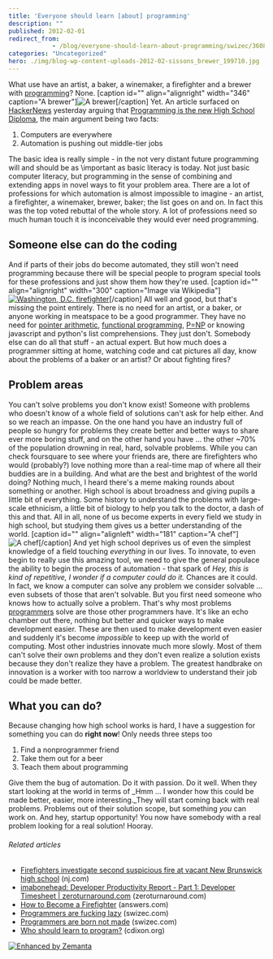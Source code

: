 ```yaml
---
title: 'Everyone should learn [about] programming'
description: ""
published: 2012-02-01
redirect_from: 
            - /blog/everyone-should-learn-about-programming/swizec/3608
categories: "Uncategorized"
hero: ./img/blog-wp-content-uploads-2012-02-sissons_brewer_199710.jpg
---
```

What use have an artist, a baker, a winemaker, a firefighter and a brewer with [programming](http://en.wikipedia.org/wiki/Computer_programming "Computer programming")? None. \[caption id=&quot;&quot; align=&quot;alignright&quot; width=&quot;346&quot; caption=&quot;A brewer&quot;]![A brewer](./img/blog-wp-content-uploads-2012-02-sissons_brewer_199710.jpg "A brewer")\[/caption] Yet. An article surfaced on [HackerNews](http://news.ycombinator.com/ "Hacker News") yesterday arguing that [Programming is the new High School Diploma](http://news.ycombinator.com/item?id=3528940), the main argument being two facts:

1. Computers are everywhere
2. Automation is pushing out middle-tier jobs

The basic idea is really simple - in the not very distant future programming will and should be as \\important as basic literacy is today. Not just basic computer literacy, but programming in the sense of combining and extending apps in novel ways to fit your problem area. There are a lot of professions for which automation is almost impossible to imagine - an artist, a firefighter, a winemaker, brewer, baker; the list goes on and on. In fact this was the top voted rebuttal of the whole story. A lot of professions need so much human touch it is inconceivable they would ever need programming.

## Someone else can do the coding

And if parts of their jobs do become automated, they still won&#x27;t need programming because there will be special people to program special tools for these professions and just show them how they&#x27;re used. \[caption id=&quot;&quot; align=&quot;alignright&quot; width=&quot;300&quot; caption=&quot;Image via Wikipedia&quot;][![Washington, D.C. firefighter](./img/blog-wp-content-uploads-2012-02-300px-DC_firefighter2.jpg "Washington, D.C. firefighter")](http://commons.wikipedia.org/wiki/File:DC_firefighter.jpg)\[/caption] All well and good, but that&#x27;s missing the point entirely. There is no need for an artist, or a baker, or anyone working in meatspace to be a good programmer. They have no need for [pointer arithmetic](http://en.wikipedia.org/wiki/Pointer_%28computing%29 "Pointer (computing)"), [functional programming](http://en.wikipedia.org/wiki/Functional_programming "Functional programming"), [P=NP](http://en.wikipedia.org/wiki/P_versus_NP_problem "P versus NP problem") or knowing javascript and python&#x27;s list comprehensions. They just don&#x27;t. Somebody else can do all that stuff - an actual expert. But how much does a programmer sitting at home, watching code and cat pictures all day, know about the problems of a baker or an artist? Or about fighting fires?

## Problem areas

You can&#x27;t solve problems you don&#x27;t know exist! Someone with problems who doesn&#x27;t know of a whole field of solutions can&#x27;t ask for help either. And so we reach an impasse. On the one hand you have an industry full of people so hungry for problems they create better and better ways to share ever more boring stuff, and on the other hand you have ... the other ~70% of the population drowning in real, hard, solvable problems. While you can check foursquare to see where your friends are, there are firefighters who would (probably?) love nothing more than a real-time map of where all their buddies are in a building. And what are the best and brightest of the world doing? Nothing much, I heard there&#x27;s a meme making rounds about something or another. High school is about broadness and giving pupils a little bit of everything. Some history to understand the problems with large-scale ethnicism, a little bit of biology to help you talk to the doctor, a dash of this and that. All in all, none of us become experts in every field we study in high school, but studying them gives us a better understanding of the world. \[caption id=&quot;&quot; align=&quot;alignleft&quot; width=&quot;181&quot; caption=&quot;A chef&quot;]![A chef](./img/blog-wp-content-uploads-2012-02-chef1.jpg "A chef")\[/caption] And yet high school deprives us of even the simplest knowledge of a field touching _everything_ in our lives. To innovate, to even begin to really use this amazing tool, we need to give the general populace the ability to begin the process of automation - that spark of _Hey, this is kind of repetitive, I wonder if a computer could do it._ Chances are it could. In fact, we know a computer can solve any problem we consider solvable ... even subsets of those that aren&#x27;t solvable. But you first need someone who knows how to actually solve a problem. That&#x27;s why most problems [programmers](http://en.wikipedia.org/wiki/Programmer "Programmer") solve are those other programmers have. It&#x27;s like an echo chamber out there, nothing but better and quicker ways to make development easier. These are then used to make development even easier and suddenly it&#x27;s become _impossible_ to keep up with the world of computing. Most other industries innovate much more slowly. Most of them can&#x27;t solve their own problems and they don&#x27;t even realize a solution exists because they don&#x27;t realize they have a problem. The greatest handbrake on innovation is a worker with too narrow a worldview to understand their job could be made better.

## What you can do?

Because changing how high school works is hard, I have a suggestion for something you can do **right now**! Only needs three steps too

1. Find a nonprogrammer friend
2. Take them out for a beer
3. Teach them about programming

Give them the bug of automation. Do it with passion. Do it well. When they start looking at the world in terms of _Hmm ... I wonder how this could be made better, easier, more interesting._They will start coming back with real problems. Problems out of their solution scope, but something _you_ can work on. And hey, startup opportunity! You now have somebody with a real problem looking for a real solution! Hooray.

###### Related articles

- [Firefighters investigate second suspicious fire at vacant New Brunswick high school](http://www.nj.com/news/index.ssf/2012/01/firefighters_investigate_secon.html) (nj.com)
- [imabonehead: Developer Productivity Report - Part 1: Developer Timesheet | zeroturnaround.com](http://zeroturnaround.com/blog/developer-productivity-report-part-1-developer-timesheet/) (zeroturnaround.com)
- [How to Become a Firefighter](http://www.answers.com/topic/corpus-answers-guides-how-to-become-a-firefighter) (answers.com)
- [Programmers are fucking lazy](http://swizec.com/blog/programmers-are-fucking-lazy/swizec/2648) (swizec.com)
- [Programmers are born not made](http://swizec.com/blog/programmers-are-born-not-made/swizec/3369) (swizec.com)
- [Who should learn to program?](http://cdixon.org/2012/01/31/who-should-learn-to-program/) (cdixon.org)

[![Enhanced by Zemanta](http://img.zemanta.com/zemified_e.png?x-id=663f89e2-33c8-49cd-9b31-27270739f9ab)](http://www.zemanta.com/ "Enhanced by Zemanta")